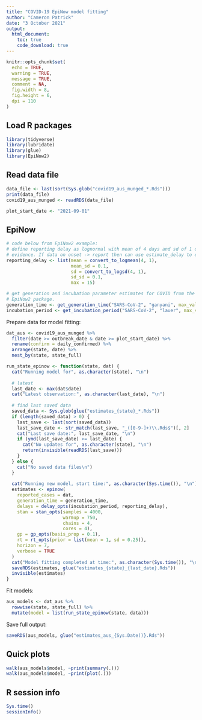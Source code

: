 ```yaml
---
title: "COVID-19 EpiNow model fitting"
author: "Cameron Patrick"
date: "3 October 2021"
output: 
  html_document:
    toc: true
    code_download: true
---
```


```r
knitr::opts_chunk$set(
  echo = TRUE,
  warning = TRUE,
  message = TRUE,
  comment = NA,
  fig.width = 8,
  fig.height = 6,
  dpi = 110
)
```

## Load R packages

<!--
remotes::install_github("epiforecasts/EpiNow2")
-->

```r
library(tidyverse)
library(lubridate)
library(glue)
library(EpiNow2)
```

## Read data file

```r
data_file <- last(sort(Sys.glob("covid19_aus_munged_*.Rds")))
print(data_file)
covid19_aus_munged <- readRDS(data_file)
```

```r
plot_start_date <- "2021-09-01"
```

## EpiNow

```r
# code below from EpiNow2 example:
# define reporting delay as lognormal with mean of 4 days and sd of 1 day in absence of
# evidence. If data on onset -> report then can use estimate_delay to estimate the delay
reporting_delay <- list(mean = convert_to_logmean(4, 1),
                        mean_sd = 0.1,
                        sd = convert_to_logsd(4, 1),
                        sd_sd = 0.1,
                        max = 15)

# get generation and incubation parameter estimates for COVID from the
# EpiNow2 package.
generation_time <- get_generation_time("SARS-CoV-2", "ganyani", max_value = 30)
incubation_period <- get_incubation_period("SARS-CoV-2", "lauer", max_value = 30)
```

Prepare data for model fitting:

```r
dat_aus <- covid19_aus_munged %>%
  filter(date >= outbreak_date & date >= plot_start_date) %>%
  rename(confirm = daily_confirmed) %>%
  arrange(state, date) %>%
  nest_by(state, state_full)
```

```r
run_state_epinow <- function(state, dat) {
  cat("Running model for", as.character(state), "\n")
  
  # latest
  last_date <- max(dat$date)
  cat("Latest observation:", as.character(last_date), "\n")
  
  # find last saved data
  saved_data <- Sys.glob(glue("estimates_{state}_*.Rds"))
  if (length(saved_data) > 0) {
    last_save <- last(sort(saved_data))
    last_save_date <- str_match(last_save, "_([0-9-]+)\\.Rds$")[, 2]
    cat("Last save date:", last_save_date, "\n")
    if (ymd(last_save_date) >= last_date) {
      cat("No updates for", as.character(state), "\n")
      return(invisible(readRDS(last_save)))
    }
  } else {
    cat("No saved data files\n")
  }
  
  cat("Running new model, start time:", as.character(Sys.time()), "\n")
  estimates <- epinow(
    reported_cases = dat,
    generation_time = generation_time,
    delays = delay_opts(incubation_period, reporting_delay),
    stan = stan_opts(samples = 4000,
                     warmup = 750,
                     chains = 4,
                     cores = 4),
    gp = gp_opts(basis_prop = 0.1),
    rt = rt_opts(prior = list(mean = 1, sd = 0.25)),
    horizon = 7,
    verbose = TRUE
  )
  cat("Model fitting completed at time:", as.character(Sys.time()), "\n")
  saveRDS(estimates, glue("estimates_{state}_{last_date}.Rds"))
  invisible(estimates)
}
```


Fit models:

```r
aus_models <- dat_aus %>%
  rowwise(state, state_full) %>%
  mutate(model = list(run_state_epinow(state, data)))
```

Save full output:

```r
saveRDS(aus_models, glue("estimates_aus_{Sys.Date()}.Rds"))
```

## Quick plots

```r
walk(aus_models$model, ~print(summary(.)))
walk(aus_models$model, ~print(plot(.)))
```


## R session info

```r
Sys.time()
sessionInfo()
```

